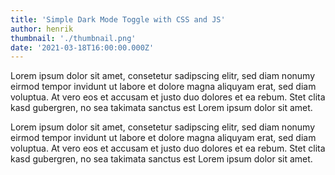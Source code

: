 ```yaml
---
title: 'Simple Dark Mode Toggle with CSS and JS'
author: henrik
thumbnail: './thumbnail.png'
date: '2021-03-18T16:00:00.000Z'
---
```


Lorem ipsum dolor sit amet, consetetur sadipscing elitr, sed diam nonumy eirmod
tempor invidunt ut labore et dolore magna aliquyam erat, sed diam voluptua. At
vero eos et accusam et justo duo dolores et ea rebum. Stet clita kasd gubergren,
no sea takimata sanctus est Lorem ipsum dolor sit amet.


<Snippet
  src="https://examples.yetanother.blog/dark-mode-toggle/"
  title="Example showing a dark mode toggle"
  height="400"
/>

Lorem ipsum dolor sit amet, consetetur sadipscing elitr, sed diam nonumy eirmod
tempor invidunt ut labore et dolore magna aliquyam erat, sed diam voluptua. At
vero eos et accusam et justo duo dolores et ea rebum. Stet clita kasd gubergren,
no sea takimata sanctus est Lorem ipsum dolor sit amet.
